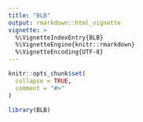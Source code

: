 ```yaml
---
title: "BLB"
output: rmarkdown::html_vignette
vignette: >
  %\VignetteIndexEntry{BLB}
  %\VignetteEngine{knitr::rmarkdown}
  %\VignetteEncoding{UTF-8}
---
```


```r
knitr::opts_chunk$set(
  collapse = TRUE,
  comment = "#>"
)
```

```r
library(BLB)
```
